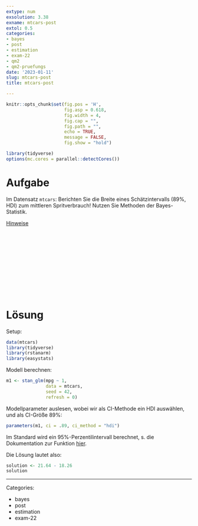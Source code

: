 ```yaml
---
extype: num
exsolution: 3.38
exname: mtcars-post
extol: 0.5
categories:
- bayes
- post
- estimation
- exam-22
- qm2
- qm2-pruefungs
date: '2023-01-11'
slug: mtcars-post
title: mtcars-post

---
```






```r
knitr::opts_chunk$set(fig.pos = 'H',
                      fig.asp = 0.618,
                      fig.width = 4,
                      fig.cap = "", 
                      fig.path = "",
                      echo = TRUE,
                      message = FALSE,
                      fig.show = "hold")

library(tidyverse)
options(mc.cores = parallel::detectCores())
```





# Aufgabe



Im Datensatz `mtcars`: 
Berichten Sie die Breite eines Schätzintervalls (89%, HDI) zum mittleren Spritverbrauch!
Nutzen Sie Methoden der Bayes-Statistik.




[Hinweise](https://start-bayes.netlify.app/pruefung#bearbeitungshinweise)



</br>
</br>
</br>
</br>
</br>
</br>
</br>
</br>
</br>
</br>

# Lösung


Setup:

```r
data(mtcars)
library(tidyverse)
library(rstanarm)
library(easystats)
```




Modell berechnen:

```r
m1 <- stan_glm(mpg ~ 1, 
               data = mtcars,
               seed = 42,
               refresh = 0)
```

Modellparameter auslesen, wobei wir als CI-Methode ein HDI auswählen, und als CI-Größe 89%:

```r
parameters(m1, ci = .89, ci_method = "hdi")
```

Im Standard wird ein 95%-Perzentilintervall berechnet, s. die Dokumentation zur Funktion [hier](https://easystats.github.io/parameters/reference/model_parameters.default.html).

Die Lösung lautet also:

```r
solution <- 21.64 - 18.26
solution
```





---

Categories: 

- bayes
- post
- estimation
- exam-22

